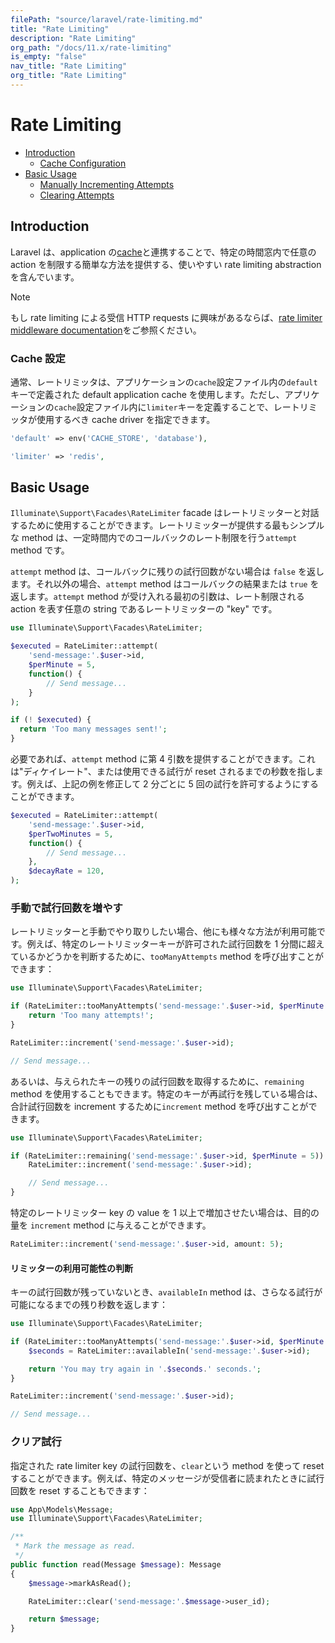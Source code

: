 ```yaml
---
filePath: "source/laravel/rate-limiting.md"
title: "Rate Limiting"
description: "Rate Limiting"
org_path: "/docs/11.x/rate-limiting"
is_empty: "false"
nav_title: "Rate Limiting"
org_title: "Rate Limiting"
---
```


# Rate Limiting

- [Introduction](#introduction)
  - [Cache Configuration](#cache-configuration)
- [Basic Usage](#basic-usage)
  - [Manually Incrementing Attempts](#manually-incrementing-attempts)
  - [Clearing Attempts](#clearing-attempts)

<a name="introduction"></a>

## Introduction

Laravel は、application の[cache](cache)と連携することで、特定の時間窓内で任意の action を制限する簡単な方法を提供する、使いやすい rate limiting abstraction を含んでいます。

> [!NOTE]  
> もし rate limiting による受信 HTTP requests に興味があるならば、[rate limiter middleware documentation](routing#rate-limiting)をご参照ください。

<a name="cache-configuration"></a>

### Cache 設定

通常、レートリミッタは、アプリケーションの`cache`設定ファイル内の`default`キーで定義された default application cache を使用します。ただし、アプリケーションの`cache`設定ファイル内に`limiter`キーを定義することで、レートリミッタが使用するべき cache driver を指定できます。

```php
'default' => env('CACHE_STORE', 'database'),

'limiter' => 'redis',
```

<a name="basic-usage"></a>

## Basic Usage

`Illuminate\Support\Facades\RateLimiter` facade はレートリミッターと対話するために使用することができます。レートリミッターが提供する最もシンプルな method は、一定時間内でのコールバックのレート制限を行う`attempt` method です。

`attempt` method は、コールバックに残りの試行回数がない場合は `false` を返します。それ以外の場合、`attempt` method はコールバックの結果または `true` を返します。`attempt` method が受け入れる最初の引数は、レート制限される action を表す任意の string であるレートリミッターの "key" です。

```php
use Illuminate\Support\Facades\RateLimiter;

$executed = RateLimiter::attempt(
    'send-message:'.$user->id,
    $perMinute = 5,
    function() {
        // Send message...
    }
);

if (! $executed) {
  return 'Too many messages sent!';
}
```

必要であれば、`attempt` method に第 4 引数を提供することができます。これは"ディケイレート"、または使用できる試行が reset されるまでの秒数を指します。例えば、上記の例を修正して 2 分ごとに 5 回の試行を許可するようにすることができます。

```php
$executed = RateLimiter::attempt(
    'send-message:'.$user->id,
    $perTwoMinutes = 5,
    function() {
        // Send message...
    },
    $decayRate = 120,
);
```

<a name="manually-incrementing-attempts"></a>

### 手動で試行回数を増やす

レートリミッターと手動でやり取りしたい場合、他にも様々な方法が利用可能です。例えば、特定のレートリミッターキーが許可された試行回数を 1 分間に超えているかどうかを判断するために、`tooManyAttempts` method を呼び出すことができます：

```php
use Illuminate\Support\Facades\RateLimiter;

if (RateLimiter::tooManyAttempts('send-message:'.$user->id, $perMinute = 5)) {
    return 'Too many attempts!';
}

RateLimiter::increment('send-message:'.$user->id);

// Send message...
```

あるいは、与えられたキーの残りの試行回数を取得するために、`remaining` method を使用することもできます。特定のキーが再試行を残している場合は、合計試行回数を increment するために`increment` method を呼び出すことができます。

```php
use Illuminate\Support\Facades\RateLimiter;

if (RateLimiter::remaining('send-message:'.$user->id, $perMinute = 5)) {
    RateLimiter::increment('send-message:'.$user->id);

    // Send message...
}
```

特定のレートリミッター key の value を 1 以上で増加させたい場合は、目的の量を `increment` method に与えることができます。

```php
RateLimiter::increment('send-message:'.$user->id, amount: 5);
```

<a name="determining-limiter-availability"></a>

#### リミッターの利用可能性の判断

キーの試行回数が残っていないとき、`availableIn` method は、さらなる試行が可能になるまでの残り秒数を返します：

```php
use Illuminate\Support\Facades\RateLimiter;

if (RateLimiter::tooManyAttempts('send-message:'.$user->id, $perMinute = 5)) {
    $seconds = RateLimiter::availableIn('send-message:'.$user->id);

    return 'You may try again in '.$seconds.' seconds.';
}

RateLimiter::increment('send-message:'.$user->id);

// Send message...
```

<a name="clearing-attempts"></a>

### クリア試行

指定された rate limiter key の試行回数を、`clear`という method を使って reset することができます。例えば、特定のメッセージが受信者に読まれたときに試行回数を reset することもできます：

```php
use App\Models\Message;
use Illuminate\Support\Facades\RateLimiter;

/**
 * Mark the message as read.
 */
public function read(Message $message): Message
{
    $message->markAsRead();

    RateLimiter::clear('send-message:'.$message->user_id);

    return $message;
}

```
